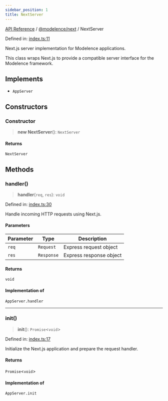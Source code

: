 ```yaml
---
sidebar_position: 1
title: NextServer
---
```


[API Reference](/api-reference/@modelence/next/classes/../../../index) / [@modelence/next](/api-reference/@modelence/next/classes/../index) / NextServer

Defined in: [index.ts:11](https://github.com/modelence/modelence/blob/3f1fd635e8381fab6218a1a4e54da43042986b70/packages/next/src/index.ts#L11)

Next.js server implementation for Modelence applications.

This class wraps Next.js to provide a compatible server interface
for the Modelence framework.

## Implements

- `AppServer`

## Constructors

### Constructor

> **new NextServer**(): `NextServer`

#### Returns

`NextServer`

## Methods

### handler()

> **handler**(`req`, `res`): `void`

Defined in: [index.ts:30](https://github.com/modelence/modelence/blob/3f1fd635e8381fab6218a1a4e54da43042986b70/packages/next/src/index.ts#L30)

Handle incoming HTTP requests using Next.js.

#### Parameters

| Parameter | Type | Description |
| ------ | ------ | ------ |
| `req` | `Request` | Express request object |
| `res` | `Response` | Express response object |

#### Returns

`void`

#### Implementation of

`AppServer.handler`

***

### init()

> **init**(): `Promise`\<`void`\>

Defined in: [index.ts:17](https://github.com/modelence/modelence/blob/3f1fd635e8381fab6218a1a4e54da43042986b70/packages/next/src/index.ts#L17)

Initialize the Next.js application and prepare the request handler.

#### Returns

`Promise`\<`void`\>

#### Implementation of

`AppServer.init`
